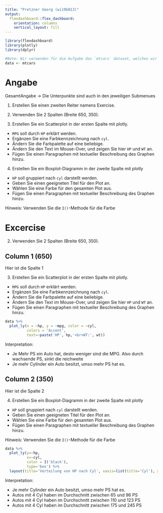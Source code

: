 ```yaml
---
title: "Pretzner Georg (wi19b013)"
output: 
  flexdashboard::flex_dashboard:
    orientation: columns
    vertical_layout: fill
---
```


```r
library(flexdashboard)
library(plotly)
library(dplyr)
```


```r
#Note: Wir verwenden für die Aufgabe das `mtcars` dataset, welches wir in `data` speichern.
data <- mtcars
```

# Angabe

GesamtAngabe -> Die Unterpunkte sind auch in den jeweiligen Submenues

1. Erstellen Sie einen zweiten Reiter namens Exercise.
2. Verwenden Sie 2 Spalten (Breite 650, 350).

3. Erstellen Sie ein Scatterplot in der ersten Spalte mit plotly.

- `MPG` soll durch `HP` erklärt werden.
- Ergänzen Sie eine Farbkennzeichnung nach `cyl`.
- Ändern Sie die Farbpalette auf eine beliebige.
- Ändern Sie den Text im Mouse-Over, und zeigen Sie hier `HP` und `WT` an.
- Fügen Sie einen Paragraphen mit textueller Beschreibung des Graphen hinzu.

4. Erstellen Sie ein Boxplot-Diagramm in der zweite Spalte mit plotly

- `HP` soll gruppiert nach `cyl` darstellt werden.
- Geben Sie einen geeigneten Titel für den Plot an.
- Wählen Sie eine Farbe für den gesamten Plot aus.
- Fügen Sie einen Paragraphen mit textueller Beschreibung des Graphen hinzu.

Hinweis: Verwenden Sie die `I()`-Methode für die Farbe

# Excercise

2. Verwenden Sie 2 Spalten (Breite 650, 350).

## Column 1 (650) {data-width=650}

Hier ist die Spalte 1




3. Erstellen Sie ein Scatterplot in der ersten Spalte mit plotly.

- `MPG` soll durch `HP` erklärt werden.
- Ergänzen Sie eine Farbkennzeichnung nach `cyl`.
- Ändern Sie die Farbpalette auf eine beliebige.
- Ändern Sie den Text im Mouse-Over, und zeigen Sie hier `HP` und `WT` an.
- Fügen Sie einen Paragraphen mit textueller Beschreibung des Graphen hinzu.

```r
data %>%
  plot_ly(x = ~hp, y = ~mpg, color = ~cyl,
          colors = 'Accent',
          text=~paste('HP', hp,'<br>WT:', wt))
```


<p>
Interpretation:

- Je Mehr PS ein Auto hat, desto weniger sind die MPG. Also durch wachsende PS, sinkt die reichweite
- Je mehr Cylinder ein Auto besitzt, umso mehr PS hat es.

</p>


## Column 2 (350) {data-width=350}

Hier ist die Spalte 2


4. Erstellen Sie ein Boxplot-Diagramm in der zweite Spalte mit plotly

- `HP` soll gruppiert nach `cyl` darstellt werden.
- Geben Sie einen geeigneten Titel für den Plot an.
- Wählen Sie eine Farbe für den gesamten Plot aus.
- Fügen Sie einen Paragraphen mit textueller Beschreibung des Graphen hinzu.

Hinweis: Verwenden Sie die `I()`-Methode für die Farbe


```r

data %>% 
  plot_ly(y=~hp,
          x=~cyl,
          color = I('black'),
          type='box') %>% 
  layout(title='Verteilung von HP nach Cyl', xaxis=list(title='Cyl'), yaxis=list(title='HP'))
```


<p>
Interpretation:

- Je mehr Cylinder ein Auto besitzt, umso mehr PS hat es.
- Autos mit 4 Cyl haben im Durchschnitt zwischen 65 und 96 PS
- Autos mit 4 Cyl haben im Durchschnitt zwischen 110 und 123 PS
- Autos mit 4 Cyl haben im Durchschnitt zwischen 175 und 245 PS

</p>







